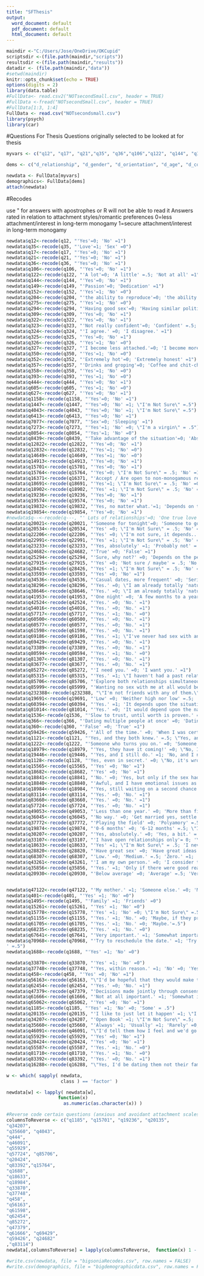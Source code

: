 ---
title: "SFThesis"
output:
  word_document: default
  pdf_document: default
  html_document: default
---

```{r setup, include=FALSE}
maindir <-"C:/Users/Jose/OneDrive/OKCupid"
scriptsdir <-(file.path(maindir,"scripts"))
resultsdir <-(file.path(maindir,"results"))
datadir <- (file.path(maindir,"data"))
#setwd(maindir)
knitr::opts_chunk$set(echo = TRUE)
options(digits = 2)
library(data.table)
#FullData<- read.csv2("NOTsecondSmall.csv", header = TRUE)
#FullData <-fread("NOTsecondSmall.csv", header = TRUE)
#FullData[1:3, 1:4]
FullData <- read.csv("NOTsecondsmall.csv")
library(psych)
library(car)
```
#Questions For Thesis
Questions originally selected to be looked at for thesis
```{r Questions for Thesis}
myvars <- c("q12", "q17", "q21","q35", "q36","q106","q122", "q144", "q149", "q152", "q204", "q275", "q294", "q309", "q322", "q323", "q324", "q325", "q326", "q327", "q350", "q352", "q357", "q358", "q360", "q366", "q393", "q444", "q605", "q627", "q1121", "q1128", "q1158", "q1222", "q1447", "q1688", "q4043", "q6413", "q7077", "q7273", "q8054", "q8439", "q12822", "q12832", "q14649", "q14913", "q15565", "q15701", "q15764", "q16371", "q18633", "q18682", "q18691", "q18840", "q18841", "q18902", "q18979", "q18984", "q19236", "q19446", "q19574", "q19832", "q19854", "q19874", "q20021", "q20534", "q22206", "q22991", "q23233", "q24682", "q25294", "q27915", "q28426", "q28820", "q30207", "q33107", "q33593", "q34536", "q35856", "q36045", "q37772", "q38296", "q38646", "q41953", "q42524", "q43261", "q49053", "q54016", "q57717", "q57724", "q59426", "q60500", "q60577", "q61598", "q68307", "q69186", "q69429", "q73389", "q80594", "q81307", "q83114", "q83660", "q83677", "q85272", "q85315", "q85706", "q85999", "q232388", "q19691", "q60394", "q81014", "q1536", "q20930", "q401", "q1495", "q15261", "q15778", "q16288","q51155", "q61705", "q67641", "q68235", "q70968", "q47122", "p_trusting", "p_explove", "q33870", "q37748", "q458", "q56163","q62454", "q47379", "q61666", "q65062", "q1185", "q20135", "q34207", "q35660", "q46091", "q55929", "q20424", "q55587", "q81710", "q83392")

dems <- c("d_relationship", "d_gender", "d_orientation", "d_age", "d_country", "d_ethnicity", "lf_for", "lf_single", "lf_want")

newdata <- FullData[myvars]
demographics<- FullData[dems]
attach(newdata)

```
#Recodes

use \" for answers with apostrophes or R will not be able to read it
Answers rated in relation to attachment styles/romantic preferences
0=less attachment/interest in long-term monogamy
1=secure attachment/interest in long-term monogamy

```{r Recodes}

newdata$q12<-recode(q12, "'Yes'=0; 'No' =1")
newdata$q35<-recode(q35, "'Love'=1; 'Sex' =0")
newdata$q17<-recode(q17, "'Yes'=0; 'No' =1")
newdata$q21<-recode(q21, "'Yes'=0; 'No' =1")
newdata$q36<-recode(q36, "'Yes'=0; 'No' =1")
newdata$q106<-recode(q106, "'Yes'=0; 'No' =1")
newdata$q122<-recode(q122, "'A lot'=0; 'A little' =.5; 'Not at all' =1")
newdata$q144<-recode(q144, "'Yes'=0; 'No' =1")
newdata$q149<-recode(q149, "'Passion'=0; 'Dedication' =1")
newdata$q152<-recode(q152, "'Yes'=1; 'No' =0")
newdata$q204<-recode(q204, "'the ability to reproduce'=0; 'the ability to orgasm' =1")
newdata$q275<-recode(q275, "'Yes'=1; 'No' =0")
newdata$q294<-recode(q294, "'Having good sex'=0; 'Having similar political beliefs' =1")
newdata$q309<-recode(q309, "'Yes'=0; 'No' =1")
newdata$q322<-recode(q322, "'Yes'=0; 'No' =1")
newdata$q323<-recode(q323, "'Not really confident'=0; 'Confident' =.5; 'Super confident' =1")
newdata$q324<-recode(q324, "'I agree.' =0; 'I disagree.' =1")
newdata$q325<-recode(q325, "'Yes'=0; 'No' =1")
newdata$q326<-recode(q326, "'Yes'=1; 'No' =0")
newdata$q327<-recode(q327, "'I become less attached.'=0; 'I become more attached.' =0; 'It stays about the same.' =1; \"I told you. I'm a virgin.\" =.5")
newdata$q350<-recode(q350, "'Yes'=1; 'No' =0")
newdata$q352<-recode(q352, "'Extremely hot'=0; 'Extremely honest' =1")
newdata$q357<-recode(q357, "'Drinks and groping'=0; 'Coffee and chit-chat' =1")
newdata$q358<-recode(q358, "'Yes'=1; 'No' =0")
newdata$q393<-recode(q393, "'Yes'=1; 'No' =0")
newdata$q444<-recode(q444, "'Yes'=0; 'No' =1")
newdata$q605<-recode(q605, "'Yes'=1; 'No' =0")
newdata$q627<-recode(q627, "'Yes'=0; 'No' =1")
newdata$q1158<-recode(q1158, "'Yes'=0; 'No' =1")
newdata$q1447<-recode(q1447, "'Yes'=0; 'No' =1; \"I'm Not Sure\" =.5")
newdata$q4043<-recode(q4043, "'Yes'=0; 'No' =1; \"I'm Not Sure\" =.5")
newdata$q6413<-recode(q6413, "'Yes'=0; 'No' =1")
newdata$q7077<-recode(q7077, "'Sex'=0; 'Sleeping' =1")
newdata$q7273<-recode(q7273, "'Yes'=1; 'No' =0; \"I'm a virgin\" = .5")
newdata$q8054<-recode(q8054, "'Yes'=1; 'No' =0")
newdata$q8439<-recode(q8439, "'Take advantage of the situation'=0; 'Absolutely nothing' =1")
newdata$q12822<-recode(q12822, "'Yes'=0; 'No' =1")
newdata$q12832<-recode(q12832, "'Yes'=1; 'No' =0")
newdata$q14649<-recode(q14649, "'Yes'=1; 'No' =0")
newdata$q14913<-recode(q14913, "'Yes'=0; 'No' =1")
newdata$q15701<-recode(q15701, "'Yes'=0; 'No' =1")
newdata$q15764<-recode(q15764, "'Yes'=0; \"I'm Not Sure\" = .5; 'No' =1")
newdata$q16371<-recode(q16371, "'Accept / Are open to non-monogamous relationships.'=0; \"Refuse / Aren't interested in open relationships.\" =1; 'Are hesitant, but would consider it.' =.5")
newdata$q18691<-recode(q18691, "'Yes'=1; \"I'm Not Sure\" = .5; 'No' =0")
newdata$q18902<-recode(q18902, "'Yes' =1; \"I'm Not Sure\" = .5; 'No' =0")
newdata$q19236<-recode(q19236, "'Yes'=0; 'No' =1")
newdata$q19574<-recode(q19574, "'Yes'=0; 'No' =1")
newdata$q19832<-recode(q19832, "'Yes, no matter what.'=1; 'Depends on the circumstances. Distance, time, etc' = .5; \"No, they're not a part of my life anymore.\" =0")
newdata$q19854<-recode(q19854, "'Yes'=0; 'No' =1")
#newdata$q--<-recode(q---, "' Lots of relationships'=0; 'One true love' =1")
newdata$q20021<-recode(q20021, "'Someone for tonight'=0; 'Someone to go out with' = .5; 'Someone to come home to' =1")
newdata$q20534<-recode(q20534, "'Yes' =0; \"I'm Not Sure\" = .5; 'No' =1")
newdata$q22206<-recode(q22206, "'Yes' =0; \"I'm not sure, it depends...\" = .5; 'No way!' =1")
newdata$q22991<-recode(q22991, "'Yes' =1; \"I'm Not Sure\" = .5; 'No' =0")
newdata$q23233<-recode(q23233, "'Yes, absolutely' =1; 'Probably not' = 0; 'No' =0")
newdata$q24682<-recode(q24682, "'True' =0; 'False' =1")
newdata$q25294<-recode(q25294, "'Sure, why not?' =0; 'Depends on the person.' = .5; 'Absolutely NOT.' =1")
newdata$q27915<-recode(q27915, "'Yes' =0; 'Not sure / maybe' = .5; 'No' =1")
newdata$q28426<-recode(q28426, "'Yes' =1; \"I'm Not Sure\" = .5; 'No' =0")
newdata$q33593<-recode(q33593, "'Yes' =0; 'No' =1")
newdata$q34536<-recode(q34536, "'Casual dates, more frequent' =0; 'Serious relationship, less frequent' =1")
newdata$q38296<-recode(q38296, "'Yes.' =0; \"I am already totally 'natural' in this way.\" = .5; 'No.' =1")
newdata$q38646<-recode(q38646, "'Yes.' =0; \"I am already totally 'natural' in this way.\" = .5; 'No.' =1")
newdata$q41953<-recode(q41953, "'One night' =0; 'A few months to a year' = .5; 'Several years' =1; 'The rest of my life' =1")
newdata$q42524<-recode(q42524, "'Yes.' =0; 'No.' =1")
newdata$q54016<-recode(q54016, "'Yes.' =0; 'No.' =1")
newdata$q57717<-recode(q57717, "'Yes.' =1; 'No.' =0")
newdata$q60500<-recode(q60500, "'Yes.' =0; 'No.' =1")
newdata$q60577<-recode(q60577, "'Yes.' =0; 'No.' =1")
newdata$q61598<-recode(q61598, "'Yes.' =0; 'No.' =1")
newdata$q69186<-recode(q69186, "'Yes.' =1; \"I've never had sex with anyone.\" =.5; 'No.' =0")
newdata$q69429<-recode(q69429, "'Yes.' =0; 'No.' =1")
newdata$q73389<-recode(q73389, "'Yes.' =0; 'No.' =1")
newdata$q80594<-recode(q80594, "'Yes.' =1; 'No.' =0")
newdata$q81307<-recode(q81307, "'Yes.' =0; 'No.' =1")
newdata$q83677<-recode(q83677, "'Yes.' =0; 'No.' =1")
newdata$q85272<-recode(q85272, "'I need you.' =0; 'I want you.' =1")
newdata$q85315<-recode(q85315, "'Yes.' =1; \"I haven't had a past relationship.\" =.5; 'No.' =0")
newdata$q85706<-recode(q85706, "'Explore both relationships simultaneously.' =0; 'End the old relationship and pursue the new one.' =0; 'Continue current relationship, ignore attraction.' =1")
newdata$q85999<-recode(q85999, "'Wanting no sex with me at all would be worse.' =0; 'Wanting me only for casual sex would be worse.' =1")
newdata$q232388<-recode(q232388, "\"I'm not friends with any of them.\" =0; \"I'm friends with a few of them.\" =.5; \"I don't have any ex-boyfriends/ex-girlfriends.\" =.5; \"I'm friends with all/most of them.\" =1")
newdata$q19691<-recode(q19691, "'Low' =0; 'Neither high nor low' =.5; 'High' =1")
newdata$q60394<-recode(q60394, "'Yes.' =1; 'It depends upon the situation.' =.5; 'No.' =0")
newdata$q81014<-recode(q81014, "'Yes.' =0; 'It would depend upon the nature of the break up.' =.5; 'No.' =1")
newdata$q1536<-recode(q1536, "'Slow to trust, until worth is proven.' =0; \"I don't know.\" =.5; 'Quick to trust, until proven wrong.' =1")
newdata$q366<-recode(q366, "'Dating multiple people at once' =0; 'Dating one person at a time' =1; \"I only have serious relationships, I don't 'date'\"=1")
newdata$q360<-recode(q360, "'False' =0; 'True' =1")
newdata$q59426<-recode(q59426, "'All of the time.' =0; 'When I was certain the relationship was ending.' =0; 'When the relationship was not going well.' =0; 'After the relationship was formally terminated.' =1")
newdata$q1121<-recode(q1121, "'Yes, and they both knew.' =.5; \"Yes, and I didn't tell at least one of them.\" =0; 'No.' =1")
newdata$q1222<-recode(q1222, "'Someone who turns you on.' =0; 'Someone for whom you would do anything.' =1; \"Someone you feel like you've known forever.\" =1; 'Someone with goals similar to yours.' = 1")
newdata$q18979<-recode(q18979, "'Yes, they have it coming!' =0; \"No, I'd dump them on the spot.\" =.5; \"No, I'd confront them.\" =1; 'Maybe, if one of their friends is cute.' = .5")
newdata$q19446<-recode(q19446, "'Yes, and I still do.' =1; 'No, and I never will.' =1; \"Yes, I have done it, but don't any more.\" =.5; 'No, but I suppose I might.' =.5")
newdata$q1128<-recode(q1128, "'Yes, even in secret.' =0; \"No, it's wrong.\" =1; \"No, but I don't think it's inherently wrong.\" =.5; 'Yes, but only if everybody knew.' =.5")
newdata$q15565<-recode(q15565, "'Yes' =0; 'No' =1")
newdata$q18682<-recode(q18682, "'Yes' =0; 'No' =1")
newdata$q18841<-recode(q18841, "'No.' =0; 'Yes, but only if the sex had been good.' =.5; 'Yes, but only if I liked that person.' =1")
newdata$q18840<-recode(q18840, "'Awful, and I have emotional issues as a result.' =0; 'Wonderful!' =1; \"Not great, but I'm no worse for the wear.\" =.25; 'It was okay.' =.75")
newdata$q18984<-recode(q18984, "'Yes, still waiting on a second chance!' =0; 'Yes, a little.' =.5; 'No, never.' =1")
newdata$q83114<-recode(q83114, "'Yes.' =0; 'No.' =1")
newdata$q83660<-recode(q83660, "'Yes.' =0; 'No.' =1")
newdata$q57724<-recode(q57724, "'Yes.' =0; 'No.' =1")
newdata$q49053<-recode(q49053, "'Less than one year.' =0; 'More than five years.' =1; \"I've never been in a romantic relationship.\" =.5; 'One to five years.' =.5")
newdata$q36045<-recode(q36045, "'No way.' =0; 'Get married yes, settle down no.' =.5; 'Get married no, settle down yes.' =1; 'Absolutely.' =1")
newdata$q37772<-recode(q37772, "'Playing the field' =0; 'Polyamory' =.5; 'An open relationship' =.5; 'Monogamy' =1")
newdata$q19874<-recode(q19874, "'0-6 months' =0; '6-12 months' =.5; \"I've never been in a relationship\" =.5; '12+ months' =1")
newdata$q30207<-recode(q30207, "'Yes, absolutely.' =0; 'Yes, a bit.' =.5; \"No, it's fine.\" =1; \"No, it's underrated.\" =0")
newdata$q33107<-recode(q33107, "'I have open relationships only'= 0; 'Yes, I like that type of polygamy.' =.5; 'I could be convinced by the right people' =.5; 'I am commited to total monogamy' =1")
newdata$q18633<-recode(q18633, "'Yes' =1; \"I'm Not Sure\" = .5; 'I never feel entirely complete' =.5; 'No' =0")
newdata$q28820<-recode(q28820, "'Have great sex' =0; 'Have great ideas' =.5; 'Have great friends' =1; 'Have great love' =1")
newdata$q68307<-recode(q68307, "'Low.' =0; 'Medium.' =.5; 'Zero.' =1; 'High.' =1")
newdata$q43261<-recode(q43261, "'I am my own person.' =0; 'I consider their opinion but go my own way.' =1; 'I always do what my parents say.' =0; 'I almost always do what my parents think is best.' =.5")
newdata$q35856<-recode(q35856, "'Yes.' =1; 'Only if there were good reasons for no contact.' =.5; 'No.' =0")
newdata$q20930<-recode(q20930, "'Below average' =0; 'Average' =.5; 'Very, very high' =1; 'Higher than average'=1")


newdata$q47122<-recode(q47122, "'My mother.' =1; 'Someone else.' =0; 'My father.' =1; 'Another relative.' =.5")
newdata$q401<-recode(q401, "'Yes' =1; 'No' =0")
newdata$q1495<-recode(q1495, "'Family' =1; 'Friends' =0")
newdata$q15261<-recode(q15261, "'Yes' =1; 'No' =0")
newdata$q15778<-recode(q15778, "'Yes' =1; 'No' =0; \"I'm Not Sure\" =.5")
newdata$q51155<-recode(q51155, "'Yes.' =1; 'No.' =0; 'Maybe, if they promised to somehow pay me.'=.5")
newdata$q61705<-recode(q61705, "'Yes.' =1; 'No.' =0; 'Maybe.'=.5")
newdata$q68235<-recode(q68235, "'Yes.' =1; 'No.' =0")
newdata$q67641<-recode(q67641, "'Very important.' =1; 'Somewhat important.' =.5; 'Not important.' =0; 'I have no family.' =.5")
newdata$q70968<-recode(q70968, "'Try to reschedule the date.' =1; 'Try to reschedule the funeral.' =.5; 'Go on the date and skip the funeral.' =0; 'Take the date to the funeral.
' =.5")
newdata$q1688<-recode(q1688, "'Yes' =1; 'No' =0")

newdata$q33870<-recode(q33870, "'Yes' =1; 'No' =0")
newdata$q37748<-recode(q37748, "'Yes, within reason.' =1; 'No' =0; 'Yes, without question.' =0")
newdata$q458<-recode(q458, "'Yes' =0; 'No' =1")
newdata$q56163<-recode(q56163, "\"I'd be hopeful that they would make the next move.\" =1; \"I'd assume they're busy and leave them alone.\" =1; \"I'd try to contact them repeatedly.\" =0; \"I'd ignore them from now on.\" =0")
newdata$q62454<-recode(q62454, "'Yes.' =0; 'No.' =1")
newdata$q47379<-recode(q47379, "'Decisions made jointly through consensus.' =1; 'Distribution based upon traditional gender roles.' =.5; 'I would make most of the decisions.' =0; 'My partner would make most of the decisions.' =0")
newdata$q61666<-recode(q61666, "'Not at all important.' =1; 'Somewhat important.' =.5; 'Very important.' =0")
newdata$q65062<-recode(q65062, "'Yes' =0; 'No' =1")
newdata$q1185<-recode(q1185, "'Yes' =1; 'No' =0; 'Some' = .5")
newdata$q20135<-recode(q20135, "'I like to just let it happen' =1; \"I'm indifferent / not sure\" =.5; 'I love it and want it very much' =0; 'I try to avoid it' =0")
newdata$q34207<-recode(q34207, "'Open Book' =1; \"I'm Not Sure\" =.5; 'Secretive' =0; 'Somewhere In Between' =.5")
newdata$q35660<-recode(q35660, "'Always' =1; 'Usually' =1; 'Rarely' =0; 'Never' =0")
newdata$q46091<-recode(q46091, "\"I'd tell them how I feel and we'd go from there.\" =1; \"I'd do nothing and hope it all works itself out.\" =.5; \"I'd break off relations.\" =0; \"I'd use their love for all it's worth.\" =0")
newdata$q55929<-recode(q55929, "'Yes' =0; 'No' =1")
newdata$q20424<-recode(q20424, "'Yes' =0; 'No' =1")
newdata$q55587<-recode(q55587, "'Yes.' =1; 'No.' =0")
newdata$q81710<-recode(q81710, "'Yes.' =1; 'No.' =0")
newdata$q83392<-recode(q83392, "'Yes.' =0; 'No.' =1")
newdata$q16288<-recode(q16288, "\"Yes, I'd be dating them not their family.\" =0; 'No, What the heck are they hiding?' =1; 'Dunno, depends.'=.5")

w <- which( sapply( newdata, 
                    class ) == 'factor' )

newdata[w] <- lapply( newdata[w], 
                   function(x)
                     as.numeric(as.character(x)) )

#Reverse code certain questions (anxious and avoidant attachment scales)
columnsToReverse <- c("q1185", "q15701", "q19236", "q20135", 
"q34207", 
"q35660", "q4043", 
"q444", 
"q46091", 
"q55929", 
"q57724", "q85706",
"q20424",
"q83392","q15764", 
"q1688", 
"q18633", 
"q18984", 
"q33870", 
"q37748", 
"q458", 
"q56163", 
"q61598", 
"q62454", 
"q85272", 
"q47379", 
"q61666", "q69429", 
"q59426", "q24682"
,"q83114")
newdata[,columnsToReverse] = lapply(columnsToReverse,  function(x) 1 - newdata[, x])

#write.csv(newdata, file = "bigsoniaRecodes.csv", row.names = FALSE)
#write.csv(demographics, file = "bigdemographicdata.csv", row.names = FALSE)

```
